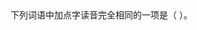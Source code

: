 <!-- chapter topic -->

\begin{landscape}

\mytext

\chapter{典型题目分析}

\section{积累}


`r tab_name <- "学生在语文学科“积累与”上的平均得分率（％）" `
\begin{itshape}
\mytable
\begin{longtable}{|c|c|c|p{6cm}|c|c|c|c|c|c|c|c|c|c|c|c|}
\caption{`r tab_name`} \label{tab: `r tab_name`} \\

\hline
\multicolumn{2}{|c|}{测试能力} & 题目代码 & \makecell[c]{能力描述} & \makecell[c]{上\\海\\市} & \makecell[c]{公\\办} & \makecell[c]{民\\办} & \makecell[c]{普通\\初中} & \makecell[c]{一贯\\制\\学校} & \makecell[c]{完全\\中学} & \makecell[c]{新优\\质\\学校} & \makecell[c]{强校\\工程\\学校} & 男 & 女 & \makecell[c]{沪\\籍} & \makecell[c]{非\\沪\\籍} \\
\hline

\multirow{11}{*}{\makecell[c]{积累与运用}} & \multirow{3}{*}{\makecell[c]{识记常用字的\\字音}} & C8AO01111 & 辨析形近字的字音 &
`r `
`r ` &
`r ` &
`r ` &
`r ` &
`r ` &
`r ` &
`r ` &
`r ` &
`r ` &
`r ` &
`r ` &
`r ` \\ \cline{3-16}


 & & C8AO02111 & 读准常用字的字音 &
 `r `
 `r ` &
 `r ` &
 `r ` &
 `r ` &
 `r ` &
 `r ` &
 `r ` &
 `r ` &
 `r ` &
 `r ` &
 `r ` &
 `r ` \\ \cline{3-16}


  & & C8AO03111 & 辨析多音字的字音 &
  `r `
  `r ` &
  `r ` &
  `r ` &
  `r ` &
  `r ` &
  `r ` &
  `r ` &
  `r ` &
  `r ` &
  `r ` &
  `r ` &
  `r ` \\ \cline{2-16}

  & \multirow{2}{*}{\makecell[c]{识记常用字的\\字形}} & C8AO04111 & 辨析形近字的字形 &
  `r `
  `r ` &
  `r ` &
  `r ` &
  `r ` &
  `r ` &
  `r ` &
  `r ` &
  `r ` &
  `r ` &
  `r ` &
  `r ` &
  `r `  \\  \cline{3-16}

  & & C8AO05111 & 辨析同音字的字形 &
  `r `
  `r ` &
  `r ` &
  `r ` &
  `r ` &
  `r ` &
  `r ` &
  `r ` &
  `r ` &
  `r ` &
  `r ` &
  `r ` &
  `r ` \\ \cline{2-16}



  & \multirow{6}{*}{\makecell[c]{理解常用字词\\的意思}} & C8AO06111 & 在具体语境中恰当运用常见词语 &
  `r `
  `r ` &
  `r ` &
  `r ` &
  `r ` &
  `r ` &
  `r ` &
  `r ` &
  `r ` &
  `r ` &
  `r ` &
  `r ` &
  `r ` \\ \cline{3-16}

  & & C8AO07111 & 在具体语境中恰当运用常见词语 &
  `r `
  `r ` &
  `r ` &
  `r ` &
  `r ` &
  `r ` &
  `r ` &
  `r ` &
  `r ` &
  `r ` &
  `r ` &
  `r ` &
  `r ` \\ \cline{3-16}

  & & C8AO08111 & 在具体语境中恰当运用常见词语 &
  `r `
  `r ` &
  `r ` &
  `r ` &
  `r ` &
  `r ` &
  `r ` &
  `r ` &
  `r ` &
  `r ` &
  `r ` &
  `r ` &
  `r ` \\ \cline{3-16}

  & & C8AO09111 & 在具体语境中恰当运用常见成语 &
  `r `
  `r ` &
  `r ` &
  `r ` &
  `r ` &
  `r ` &
  `r ` &
  `r ` &
  `r ` &
  `r ` &
  `r ` &
  `r ` &
  `r ` \\ \cline{3-16}

  & & C8AO10111 & 在具体语境中恰当运用常见成语 &
  `r `
  `r ` &
  `r ` &
  `r ` &
  `r ` &
  `r ` &
  `r ` &
  `r ` &
  `r ` &
  `r ` &
  `r ` &
  `r ` &
  `r ` \\ \cline{3-16}

  & & C8AO11111 & 在具体语境中恰当运用关联词 &
  `r `
  `r ` &
  `r ` &
  `r ` &
  `r ` &
  `r ` &
  `r ` &
  `r ` &
  `r ` &
  `r ` &
  `r ` &
  `r ` &
  `r ` \\  \cline{2-16}

& \multirow{2}{*}{\makecell[c]{积累教材中的\\文言诗文}} & C8AO12111 & 默写教材中要求背诵的文言诗文 &
`r `
`r ` &
`r ` &
`r ` &
`r ` &
`r ` &
`r ` &
`r ` &
`r ` &
`r ` &
`r ` &
`r ` &
`r `  \\  \cline{3-16}


  & & C8AO13111 & 理解教材中文言诗文的意思 &
  `r `
  `r ` &
  `r ` &
  `r ` &
  `r ` &
  `r ` &
  `r ` &
  `r ` &
  `r ` &
  `r ` &
  `r ` &
  `r ` &
  `r ` \\   \cline{2-16}


& \multirow{2}{*}{\makecell[c]{积累常见的文学\\、文化常识}} & C8AO14111 & 了解课程标准规定阅读的经典名著的文学、文化常识及基本信息 &
`r `
`r ` &
`r ` &
`r ` &
`r ` &
`r ` &
`r ` &
`r ` &
`r ` &
`r ` &
`r ` &
`r ` &
`r `  \\  \cline{3-16}


& & C8AO13111 & 理解教材中文言诗文的意思 &
`r `
`r ` &
`r ` &
`r ` &
`r ` &
`r ` &
`r ` &
`r ` &
`r ` &
`r ` &
`r ` &
`r ` &
`r `  \\
\hline

\end{longtable}

\end{itshape}

\mytext
“积累与运用”部分着重考查学生“读准字音”、“认清字形”、“理解词义、句义”、“积累和运用常见古诗文”和“名著阅读”五方面的能力。
下面将结合“积累”部分的典型题目做具体分析。

\end{landscape}

\questiontitle{典型题目1：C8AO01111}

下列词语中加点字读音完全相同的一项是（     ）。
\begin{table}[H]
\begin{tabularx}{\textwidth}{XX}

  \makecell[c]{A．掺杂     渗透     悲惨 }	&
  \makecell[c]{B．检查     节俭     捡拾} \\
  \makecell[c]{C．增加     僧人     憎恶} &
  \makecell[c]{D．翻译     沼泽     选择} \\								
\end{tabularx}
\end{table}


\clearpage

\begin{landscape}

\section{阅读}



\end{landscape}
\clearpage


\begin{landscape}
\section{写作}


\end{landscape}
\clearpage


<!-- end of chapter topic -->
